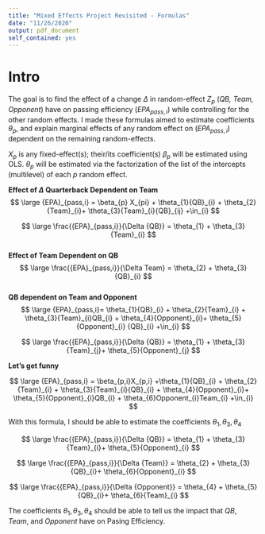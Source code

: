 ```yaml
---
title: "Mixed Effects Project Revisited - Formulas"
date: "11/26/2020"
output: pdf_document
self_contained: yes
---
```


# Intro
The goal is to find the effect of a change $\Delta$ in random-effect $Z_{p}$ (*QB, Team, Opponent*) have on passing efficiency $(EPA_{pass,i})$ while controlling for the other random effects. I made these formulas aimed to estimate coefficients $\theta_{p}$, and explain marginal effects of any random effect on $(EPA_{pass,i})$ dependent on the remaining random-effects. 

$X_{p}$ is any fixed-effect(s); their/its coefficient(s) $\beta_{p}$ will be estimated using OLS. $\theta_{p}$ will be estimated via the factorization of the list of the intercepts (multilevel) of each $p$ random effect.

**Effect of $\Delta$ Quarterback Dependent on Team**
$$
\large {EPA}_{pass,i} = \beta_{p} X_{pi} + \theta_{1}{QB}_{i} + \theta_{2}{Team}_{i}+ \theta_{3}{Team}_{i}{QB}_{ij} +\in_{i}
$$  

$$
\large 
\frac{{EPA}_{pass,i}}{\Delta {QB}} = \theta_{1} + \theta_{3}{Team}_{i} 
$$  
**Effect of Team Dependent on QB**
$$
\large 
\frac{{EPA}_{pass,i}}{\Delta Team} = \theta_{2} + \theta_{3}{QB}_{i}  
$$  
**QB dependent on Team and Opponent**
$$ 
\large
{EPA}_{pass,i}= \theta_{1}{QB}_{i} + \theta_{2}{Team}_{i} + \theta_{3}{Team}_{i}QB_{i} + \theta_{4}{Opponent}_{i}+ \theta_{5}{Opponent}_{i} {QB}_{i} +\in_{i}
$$

$$
\large 
\frac{{EPA}_{pass,i}}{\Delta {QB}} = \theta_{1} + \theta_{3}{Team}_{j}+ \theta_{5}{Opponent}_{j} 
$$  


**Let's get funny**

$$
\large
{EPA}_{pass,i} = \beta_{p,i}X_{p,i} +\theta_{1}{QB}_{i} + \theta_{2}{Team}_{i} + \theta_{3}{Team}_{i}{QB}_{i} + \theta_{4}{Opponent}_{i}+ \theta_{5}{Opponent}_{i}QB_{i} + \theta_{6}Opponent_{i}Team_{i} +\in_{i}
$$

With this formula, I should be able to estimate the coefficients $\theta_{1},\theta_{3},\theta_{4}$

$$
\large 
\frac{{EPA}_{pass,i}}{\Delta {QB}} = \theta_{1} + \theta_{3}{Team}_{i}+ \theta_{5}{Opponent}_{i} 
$$ 

$$
\large 
\frac{{EPA}_{pass,i}}{\Delta {Team}} = \theta_{2} + \theta_{3}{QB}_{i}+ \theta_{6}{Opponent}_{i} 
$$ 

$$
\large 
\frac{{EPA}_{pass,i}}{\Delta {Opponent}} = \theta_{4} + \theta_{5}{QB}_{i}+ \theta_{6}{Team}_{i} 
$$ 

The coefficients $\theta_{1},\theta_{3},\theta_{4}$ should be able to tell us the impact that $QB$, $Team$, and $Opponent$ have on Pasing Efficiency.


